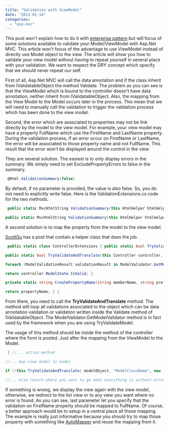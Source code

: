 ```yaml
---
title: "Validation with ViewModel"
date: "2013-01-14"
categories: 
  - "asp-mvc"
---
```


This post won't explain how to do it with [enterprise pattern](./enterprise-asp-net-mvc-part-6-the-three-layers-of-validation) but will focus of some solutions available to validate your Model/ViewModel with Asp.Net MVC. This article won't focus of the advantage to use ViewModel instead of directly use Model object to the view. The article will show you how to validate your view model without having to repeat yourself in several place with your validation. We want to respect the DRY concept which specify that we should never repeat our self.

First of all, Asp.Net MVC will call the data annotation and if the class inherit from IValidatableObject the method Validate. The problem as you can see is that the ViewModel which is bound to the controller doesn't have data annotation, neither inherit from IValidatableObject. Also, the mapping from the View Model to the Model occurs later in the process. This mean that we will need to manually call the validation to trigger the validation process which has been done to the view model.

Second, the error which are associated to properties may not be link directly by the model to the view model. For example, your view model may have a property FullName which use the FirstName and LastName property. During the validation process, if an error occur on FirstName or LastName, the error will be associated to those property name and not FullName. This result that the error won't be displayed around the control in the view.

They are several solution. The easiest is to only display errors in the summary. We simply need to set ExcludePropertyErrors to false in the summary.


```csharp
 @Html.ValidationSummary(false) 
```

By default, if no parameter is provided, the value is also false. So, you do not need to explicitly write false. Here is the ValidationExtensions.cs code for the two methods.


```csharp
 public static MvcHtmlString ValidationSummary(this HtmlHelper htmlHelper) { return ValidationSummary(htmlHelper, false /* excludePropertyErrors */ ); }

public static MvcHtmlString ValidationSummary(this HtmlHelper htmlHelper, bool excludePropertyErrors) { return ValidationSummary(htmlHelper, excludePropertyErrors, null /* message */); } 
```

A second solution is to map the property from the model to the view model.

[ScottGu](http://blogs.msdn.com/b/simonince/archive/2010/12/07/view-model-versus-domain-entity-validation-with-mvc.aspx) has a post that contain a helper class that does the job.


```csharp
 public static class ControllerExtensions { public static bool TryValidateAndTranslate(this Controller controller, object model, string prefix, object propertyMap) { return TryValidateAndTranslate(controller, model, prefix, new RouteValueDictionary(propertyMap)); }

public static bool TryValidateAndTranslate(this Controller controller, object model, string prefix, RouteValueDictionary propertyMap) { ModelMetadata metadata = ModelMetadataProviders.Current.GetMetadataForType(() =&gt; model, model.GetType());

foreach (ModelValidationResult validationResult in ModelValidator.GetModelValidator(metadata, controller.ControllerContext).Validate(null)) { var propertyName = CreatePropertyName(validationResult.MemberName, prefix, propertyMap); controller.ModelState.AddModelError(propertyName, validationResult.Message); }

return controller.ModelState.IsValid; }

private static string CreatePropertyName(string memberName, string prefix, RouteValueDictionary propertyMap) { string propertyName = null; object output = null; if (propertyMap.TryGetValue(memberName, out output)) propertyName = String.Format("{0}.{1}", prefix, output.ToString()); else propertyName = String.Empty;

return propertyName; } } 
```

From there, you need to call the **TryValidateAndTranslate** method. The method will loop all validations associated to the object which can be data annotation validation or validation written inside the Validate method of IValidatableObject. The ModelValidator.GetModelValidator method is in fact used by the framework when you are using TryValidateModel.

The usage of this method should be inside the method of the controller where the form is posted. Just after the mapping from the ViewModel to the Model.


```csharp
 { //... action method

//... map view model to model

if (!this.TryValidateAndTranslate( modelObject, "ModelClassName", new { FirstName = "FullName", Property2 = "Property2" })) return View(viewModel);

//... else return where you want to go when everything is without error } 
```

If something is wrong, we display the view again with the view model, otherwise, we redirect to the list view or to any view you want where no error is found. As you can see, last parameter let you specify that the validation on FirstName property should be mapped to FullName. Of course, a better approach would be to setup in a central place all those mapping. The example is really just informative because you should try to map those property with something like [AutoMapper](./?s=automapper) and reuse the mapping from it.

